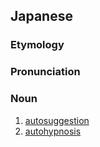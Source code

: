 ==Japanese==
{{ja-kanjitab|じ|こ|あん|じ|yomi=o}}

===Etymology===
{{com|ja|自己|暗示|tr1=jiko|tr2=anji|t1=[[self]]|t2=[[suggestion]]}}

===Pronunciation===
{{ja-pron|じこ あんじ|y=o|acc=3}}

===Noun===
{{ja-noun|じこ あんじ}}

# [[autosuggestion]] {{gl|suggesting thoughts to oneself}}
# [[autohypnosis]] {{gloss|making oneself believe in something}}